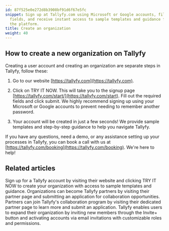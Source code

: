 ```yaml
---
id: 87f525e0e272d8b3908bf91d6f67e5fc
snippet: Sign up at Tallyfy.com using Microsoft or Google accounts, fill out the required
  fields, and receive instant access to sample templates and guidance for navigating
  the platform.
title: Create an organization
weight: 40
---
```


## How to create a new organization on Tallyfy

Creating a user account and creating an organization are separate steps in Tallyfy, follow these:

1. Go to our website [https://tallyfy.com](https://tallyfy.com).

2. Click on TRY IT NOW. This will take you to the signup page [https://tallyfy.com/start/](https://tallyfy.com/start). Fill out the required fields and click submit. We highly recommend signing up using your Microsoft or Google accounts to prevent needing to remember another password.

3. Your account will be created in just a few seconds! We provide sample templates and step-by-step guidance to help you navigate Tallyfy.

If you have any questions, need a demo, or any assistance setting up your processes in Tallyfy, you can book a call with us at [https://tallyfy.com/booking](https://tallyfy.com/booking). We're here to help!


## Related articles
<CardGrid>
<LinkTitleCard header="<b>Tutorials > Create an organization</b>" href="/products/pro/tutorials/how-can-i-create-a-new-tallyfy-account/" > Sign up for a Tallyfy account by visiting their website and clicking TRY IT NOW to create your organization with access to sample templates and guidance. </LinkTitleCard>
<LinkTitleCard header="<b>Miscellaneous > Become a Tallyfy Partner</b>" href="/products/pro/miscellaneous/how-can-i-become-a-tallyfy-partner/" > Organizations can become Tallyfy partners by visiting their partner page and submitting an application for collaboration opportunities. </LinkTitleCard>
<LinkTitleCard header="<b>Miscellaneous > Become a Tallyfy Partner</b>" href="/products/pro/miscellaneous/how-can-i-become-a-tallyfy-partner/" > Partners can join Tallyfy's collaboration program by visiting their dedicated partner page to learn more and submit an application. </LinkTitleCard>
<LinkTitleCard header="<b>Members > Invite and activate members</b>" href="/products/pro/documenting/members/how-to-invite-and-activate-members-on-tallyfy/" > Tallyfy enables users to expand their organization by inviting new members through the Invite+ button and activating accounts via email invitations with customizable roles and permissions. </LinkTitleCard>
</CardGrid>
